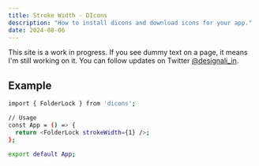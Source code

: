 ```yaml
---
title: Stroke Width - DIcons
description: "How to install dicons and download icons for your app."
date: 2024-08-06
---
```


<Callout>

This site is a work in progress. If you see dummy text on a page, it means I'm still working on it. You can follow updates on Twitter [@designali_in](https://twitter.com/designali_in).

</Callout>

## Example

```bash
import { FolderLock } from 'dicons';

// Usage
const App = () => {
  return <FolderLock strokeWidth={1} />;
};

export default App;
```
